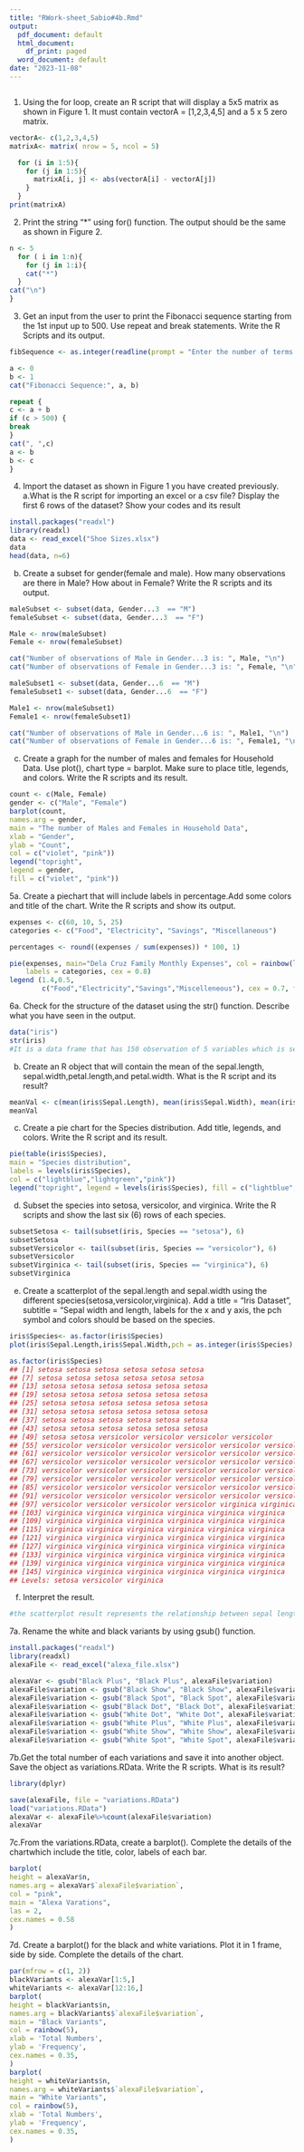 ```yaml
---
title: "RWork-sheet_Sabio#4b.Rmd"
output:
  pdf_document: default
  html_document:
    df_print: paged
  word_document: default
date: "2023-11-08"
---
```


```r
```
1. Using the for loop, create an R script that will display a 5x5 matrix as shown in
Figure 1. It must contain vectorA = [1,2,3,4,5] and a 5 x 5 zero matrix.
```r
vectorA<- c(1,2,3,4,5)
matrixA<- matrix( nrow = 5, ncol = 5)

  for (i in 1:5){
    for (j in 1:5){
      matrixA[i, j] <- abs(vectorA[i] - vectorA[j])
    }
  }
print(matrixA)
```
2. Print the string "*" using for() function. The output should be the same as shown
in Figure 2.

```r
n <- 5
  for ( i in 1:n){
    for (j in 1:i){
    cat("*")
  }
cat("\n")
}
```
3. Get an input from the user to print the Fibonacci sequence starting from the 1st input
up to 500. Use repeat and break statements. Write the R Scripts and its output.
```r
fibSequence <- as.integer(readline(prompt = "Enter the number of terms: "))

a <- 0
b <- 1
cat("Fibonacci Sequence:", a, b)

repeat {
c <- a + b
if (c > 500) {
break
}
cat(", ",c)
a <- b
b <- c
}
```
4. Import the dataset as shown in Figure 1 you have created previously.
a.What is the R script for importing an excel or a csv file? Display the first 6 rows of the dataset? Show your codes and its result
```r
install.packages("readxl")
library(readxl)
data <- read_excel("Shoe Sizes.xlsx")
data 
head(data, n=6)
```
b. Create a subset for gender(female and male). How many observations are there in Male? How about in Female? Write the R scripts and its output.
```r
maleSubset <- subset(data, Gender...3  == "M")
femaleSubset <- subset(data, Gender...3  == "F")

Male <- nrow(maleSubset)
Female <- nrow(femaleSubset)

cat("Number of observations of Male in Gender...3 is: ", Male, "\n")
cat("Number of observations of Female in Gender...3 is: ", Female, "\n")

maleSubset1 <- subset(data, Gender...6  == "M")
femaleSubset1 <- subset(data, Gender...6  == "F")

Male1 <- nrow(maleSubset1)
Female1 <- nrow(femaleSubset1)

cat("Number of observations of Male in Gender...6 is: ", Male1, "\n")
cat("Number of observations of Female in Gender...6 is: ", Female1, "\n")
```
c. Create a graph for the number of males and females for Household Data. Use plot(), chart type = barplot. Make sure to place title, legends, and colors. Write the R scripts and
its result.
```r
count <- c(Male, Female)
gender <- c("Male", "Female")
barplot(count,
names.arg = gender,
main = "The number of Males and Females in Household Data",
xlab = "Gender",
ylab = "Count",
col = c("violet", "pink"))
legend("topright",
legend = gender,
fill = c("violet", "pink"))
```   
5a. Create a piechart that will include labels in percentage.Add some colors and title of
the chart. Write the R scripts and show its output.
```r
expenses <- c(60, 10, 5, 25)
categories <- c("Food", "Electricity", "Savings", "Miscellaneous")

percentages <- round((expenses / sum(expenses)) * 100, 1)

pie(expenses, main="Dela Cruz Family Monthly Expenses", col = rainbow(length(expenses)),
    labels = categories, cex = 0.8)
legend (1.4,0.5,
        c("Food","Electricity","Savings","Miscelleneous"), cex = 0.7, fill =rainbow(length(expenses)))
```
6a. Check for the structure of the dataset using the str() function. Describe what you have seen in the output.
```r
data("iris")
str(iris)
#It is a data frame that has 150 observation of 5 variables which is sepal.length, sepal.width, petal.length, petal.width.
```
b. Create an R object that will contain the mean of the sepal.length,
sepal.width,petal.length,and petal.width. What is the R script and its result?
```r
meanVal <- c(mean(iris$Sepal.Length), mean(iris$Sepal.Width), mean(iris$Petal.Length), mean(iris$Petal.Width))
meanVal
```
c. Create a pie chart for the Species distribution. Add title, legends, and colors. Write the R script and its result.
```r
pie(table(iris$Species),
main = "Species distribution",
labels = levels(iris$Species),
col = c("lightblue","lightgreen","pink"))
legend("topright", legend = levels(iris$Species), fill = c("lightblue","lightgreen","pink") , title = "Species")
```
d. Subset the species into setosa, versicolor, and virginica. Write the R scripts
and show the last six (6) rows of each species.
```r
subsetSetosa <- tail(subset(iris, Species == "setosa"), 6)
subsetSetosa
subsetVersicolor <- tail(subset(iris, Species == "versicolor"), 6)
subsetVersicolor
subsetVirginica <- tail(subset(iris, Species == "virginica"), 6)
subsetVirginica
```
e. Create a scatterplot of the sepal.length and sepal.width using the different species(setosa,versicolor,virginica). Add a title = “Iris Dataset”, subtitle = “Sepal width and length, labels for the x and y axis, the pch symbol and colors should be based on the species.
```r
iris$Species<- as.factor(iris$Species)
plot(iris$Sepal.Length,iris$Sepal.Width,pch = as.integer(iris$Species),col = as.integer(iris$Species), main = "Iris Dataset", sub = "Sepal Width and Length", xlab = "Sepal Length", ylab = "Sepal width")

as.factor(iris$Species)
## [1] setosa setosa setosa setosa setosa setosa
## [7] setosa setosa setosa setosa setosa setosa
## [13] setosa setosa setosa setosa setosa setosa
## [19] setosa setosa setosa setosa setosa setosa
## [25] setosa setosa setosa setosa setosa setosa
## [31] setosa setosa setosa setosa setosa setosa
## [37] setosa setosa setosa setosa setosa setosa
## [43] setosa setosa setosa setosa setosa setosa
## [49] setosa setosa versicolor versicolor versicolor versicolor
## [55] versicolor versicolor versicolor versicolor versicolor versicolor
## [61] versicolor versicolor versicolor versicolor versicolor versicolor
## [67] versicolor versicolor versicolor versicolor versicolor versicolor
## [73] versicolor versicolor versicolor versicolor versicolor versicolor
## [79] versicolor versicolor versicolor versicolor versicolor versicolor
## [85] versicolor versicolor versicolor versicolor versicolor versicolor
## [91] versicolor versicolor versicolor versicolor versicolor versicolor
## [97] versicolor versicolor versicolor versicolor virginica virginica
## [103] virginica virginica virginica virginica virginica virginica
## [109] virginica virginica virginica virginica virginica virginica
## [115] virginica virginica virginica virginica virginica virginica
## [121] virginica virginica virginica virginica virginica virginica
## [127] virginica virginica virginica virginica virginica virginica
## [133] virginica virginica virginica virginica virginica virginica
## [139] virginica virginica virginica virginica virginica virginica
## [145] virginica virginica virginica virginica virginica virginica
## Levels: setosa versicolor virginica
```
f. Interpret the result.
```r
#the scatterplot result represents the relationship between sepal length and width for different species(setosa,versicolor,virginica)and each point corresponds to an observation in the dataset,differentiated by color and symbol based on species.
```
7a. Rename the white and black variants by using gsub() function.
```r
install.packages("readxl")
library(readxl)
alexaFile <- read_excel("alexa_file.xlsx")

alexaVar <- gsub("Black Plus", "Black Plus", alexaFile$variation)
alexaFile$variation <- gsub("Black Show", "Black Show", alexaFile$variation)
alexaFile$variation <- gsub("Black Spot", "Black Spot", alexaFile$variation)
alexaFile$variation <- gsub("Black Dot", "Black Dot", alexaFile$variation)
alexaFile$variation <- gsub("White Dot", "White Dot", alexaFile$variation)
alexaFile$variation <- gsub("White Plus", "White Plus", alexaFile$variation)
alexaFile$variation <- gsub("White Show", "White Show", alexaFile$variation)
alexaFile$variation <- gsub("White Spot", "White Spot", alexaFile$variation)

```
7b.Get the total number of each variations and save it into another object. Save the object as variations.RData. Write the R scripts. What is its result?
```r
library(dplyr)

save(alexaFile, file = "variations.RData")
load("variations.RData")
alexaVar <- alexaFile%>%count(alexaFile$variation)
alexaVar

```
7c.From the variations.RData, create a barplot(). Complete the details of the chartwhich include the title, color, labels of each bar.
```r
barplot(
height = alexaVar$n,
names.arg = alexaVar$`alexaFile$variation`,
col = "pink",
main = "Alexa Varations",
las = 2,
cex.names = 0.58
)

```

7d. Create a barplot() for the black and white variations. Plot it in 1 frame, side by side. Complete the details of the chart.
```r
par(mfrow = c(1, 2))
blackVariants <- alexaVar[1:5,]
whiteVariants <- alexaVar[12:16,]
barplot(
height = blackVariants$n,
names.arg = blackVariants$`alexaFile$variation`,
main = "Black Variants",
col = rainbow(5),
xlab = 'Total Numbers',
ylab = 'Frequency',
cex.names = 0.35,
)
barplot(
height = whiteVariants$n,
names.arg = whiteVariants$`alexaFile$variation`,
main = "White Variants",
col = rainbow(5),
xlab = 'Total Numbers',
ylab = 'Frequency',
cex.names = 0.35,
)
```